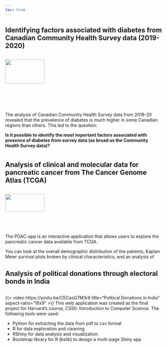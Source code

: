 ```yaml
---
toc: true
---
```


## Identifying factors associated with diabetes from Canadian Community Health Survey data (2019-2020)

:::: {.columns}

::: {.column width="100%"}
![](images/diabetes_prevalence_canada.png){width=50% fig-align="center"}

The analysis of Canadian Community Health Survey data from 2019-20 revealed that the prevalence of diabetes is much higher in some Canadian regions than others. This led to the question:

**Is it possible to identify the most important factors associated with presence of diabetes from survey data (as broad as the Community Health Survey data)?**

To answer the above, I built a predictive machine learning model and identified the top 20 factors that are associated with the presence of diabetes. 

You can explore the code for the ML model on [github](https://github.com/slathwal/diabetes_canada_project). A brief blog post on exploratory analysis of the data is also availabel [here](https://slathwal.github.io/blogs/2025-05-13/). A detailed blog post on the ML model is coming soon.
:::

::::


## Analysis of clinical and molecular data for pancreatic cancer from The Cancer Genome Atlas (TCGA)

:::: {.columns}

::: {.column width="100%"}
![](images/PDAC-app.png){width=50% fig-align="center"}

The PDAC-app is an interactive application that allows users to explore the pancreatic cancer data available from TCGA. 

You can look at the overall demographic distribution of the patients, Kaplan Meier survival plots broken by clinical characteristics, and an analysis of tumor purity and molecular clusters in the data based on the article [Integrated Genomics Characterization of Pancreatic Ductal Adenocarcinoma](https://www.cell.com/cancer-cell/fulltext/S1535-6108(17)30299-4?).

You can interact with the data in the [shiny app here](https://slathwal.shinyapps.io/pdac-app/). 
:::

::::

## Analysis of political donations through electoral bonds in India

:::: {.columns}

::: {.column width="100%"}
{{< video https://youtu.be/CECasG7M3r8 title="Political Donations in India" aspect-ratio="16x9" >}}
This web application was created as the final project for Harvard's course, CS50: Introduction to Computer Science.
The following tools were used:

- Python for extracting the data from pdf to csv format
- R for data exploration and cleaning
- RShiny for data analysis and visualization.
- Bootstrap library for R (bslib) to design a multi-page Shiny app
:::

::::